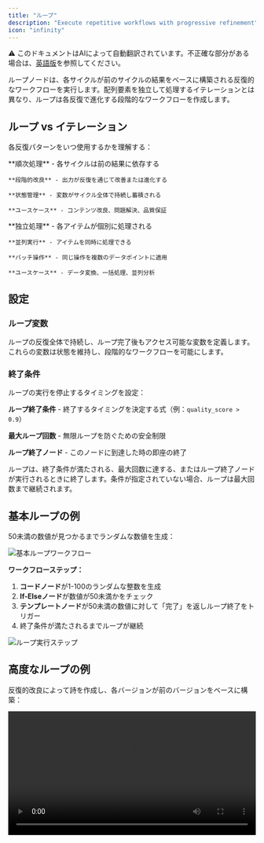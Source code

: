 ```yaml
---
title: "ループ"
description: "Execute repetitive workflows with progressive refinement"
icon: "infinity"
---
```


<Note> ⚠️ このドキュメントはAIによって自動翻訳されています。不正確な部分がある場合は、[英語版](/en/documentation/pages/nodes/loop)を参照してください。</Note>


ループノードは、各サイクルが前のサイクルの結果をベースに構築される反復的なワークフローを実行します。配列要素を独立して処理するイテレーションとは異なり、ループは各反復で進化する段階的なワークフローを作成します。

## ループ vs イテレーション

各反復パターンをいつ使用するかを理解する：

<Tabs>
  <Tab title="ループ">
    **順次処理** - 各サイクルは前の結果に依存する
    
    **段階的改良** - 出力が反復を通じて改善または進化する
    
    **状態管理** - 変数がサイクル全体で持続し蓄積される
    
    **ユースケース** - コンテンツ改良、問題解決、品質保証
  </Tab>
  
  <Tab title="イテレーション">
    **独立処理** - 各アイテムが個別に処理される
    
    **並列実行** - アイテムを同時に処理できる
    
    **バッチ操作** - 同じ操作を複数のデータポイントに適用
    
    **ユースケース** - データ変換、一括処理、並列分析
  </Tab>
</Tabs>

## 設定

### ループ変数

ループの反復全体で持続し、ループ完了後もアクセス可能な変数を定義します。これらの変数は状態を維持し、段階的なワークフローを可能にします。

### 終了条件

ループの実行を停止するタイミングを設定：

**ループ終了条件** - 終了するタイミングを決定する式（例：`quality_score > 0.9`）

**最大ループ回数** - 無限ループを防ぐための安全制限

**ループ終了ノード** - このノードに到達した時の即座の終了

<Info>
  ループは、終了条件が満たされる、最大回数に達する、またはループ終了ノードが実行されるときに終了します。条件が指定されていない場合、ループは最大回数まで継続されます。
</Info>

## 基本ループの例

50未満の数値が見つかるまでランダムな数値を生成：

<Frame caption="ランダム数値生成の基本ループワークフロー">
  <img src="https://assets-docs.dify.ai/2025/04/282013c48b46d3cc4ebf99323da10a31.png" alt="基本ループワークフロー" />
</Frame>

**ワークフローステップ：**
1. **コードノード**が1-100のランダムな整数を生成
2. **If-Elseノード**が数値が50未満かをチェック
3. **テンプレートノード**が50未満の数値に対して「完了」を返しループ終了をトリガー
4. 終了条件が満たされるまでループが継続

<Frame caption="ループ実行ステップと結果">
  <img src="https://assets-docs.dify.ai/2025/04/9d9fb4db7093521000ac735a26f86962.png" alt="ループ実行ステップ" />
</Frame>

## 高度なループの例

反復的改良によって詩を作成し、各バージョンが前のバージョンをベースに構築：

<video controls src="https://assets-docs.dify.ai/2025/04/7ecfc04458aa38e721baaa5f6355486c.mp4" width="100%" />

**ループ変数：**始し、各反復でインクリメントするカウンター
- `verse` - 現在の詩のバージョンを保持するテキスト変数

**ワークフローロジック：**
1. **If-Elseノード**が`num > 3`をチェックして終了タイミングを決定
2. **大規模言語モデルノード**が前のバージョンをベースに改良された詩を生成
3. **変数アサイナー**がカウンターと詩の内容を更新
4. **ループ終了ノード**が4回の改良サイクル後に終了

大規模言語モデルのプロンプトは現在の詩と反復コンテキストの両方を参照：

```text
You are a European literary figure creating poetic verses.

Current verse: {{verse}}

Refine and improve this poem based on your previous work.
```

## 一般的なユースケース

**コンテンツ改良** - 品質基準が満たされるまで、複数の大規模言語モデルレビューを通じてテキスト、コード、またはデザインを段階的に改善。

**問題解決** - 複雑な問題を反復的なステップに分割し、各サイクルが前の進捗に基づいて次の論理的な部分に取り組む。

**研究ワークフロー** - 各検索サイクルの結果に基づいて、研究クエリを反復的に検索、分析、改良。

**品質保証** - すべての基準が満たされるまで、出力を繰り返しテストし検証し、改善を実施。

## ベストプラクティス

**明確な終了条件の定義** - 無限実行を防ぐため、ループが終了のための具体的で測定可能な条件を持つことを確保。

**適切な制限の設定** - 期待される複雑さと処理要件に基づいて、適切な最大反復回数を使用。

**効果的な状態管理** - 不要なデータ蓄積を避けながら、反復間で必要な情報を維持するためにループ変数を使用。

**進捗の監視** - 特に長時間実行されるプロセスについて、ループ実行を追跡するためのログや進捗インジケーターを含める。